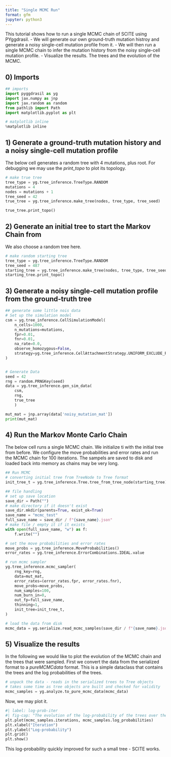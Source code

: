 ```yaml
---
title: "Single MCMC Run"
format: gfm
jupyter: python3
---
```


This tutorial shows how to run a single MCMC chain of SCITE using PYggdrasil. 
- We will generate our own ground-truth mutation histroy and generate a noisy single-cell mutation profile from it.
- We will then run a single MCMC chain to infer the mutation history from the noisy single-cell mutation profile.
- Visualize the results. The trees and the evolution of the MCMC.

## 0) Imports
```python
## imports
import pyggdrasil as yg
import jax.numpy as jnp
import jax.random as random
from pathlib import Path
import matplotlib.pyplot as plt

# matplotlib inline
%matplotlib inline 
```

## 1) Generate a ground-truth mutation history and a noisy single-cell mutation profile
The below cell generates a random tree with 4 mutations, plus root. For debugging we may use the _print_topo_ to plot its topology.
```python
# make true tree
tree_type = yg.tree_inference.TreeType.RANDOM
mutations = 4
nodes = mutations + 1
tree_seed = 42
true_tree = yg.tree_inference.make_tree(nodes, tree_type, tree_seed) 

true_tree.print_topo()
```

## 2) Generate an initial tree to start the Markov Chain from
We also choose a random tree here. 

```python
# make random starting tree
tree_type = yg.tree_inference.TreeType.RANDOM
tree_seed = 487
starting_tree = yg.tree_inference.make_tree(nodes, tree_type, tree_seed)
starting_tree.print_topo()
```

## 3) Generate a noisy single-cell mutation profile from the ground-truth tree

```python
## generate some little nois data
# Set up the simulation model
csm = yg.tree_inference.CellSimulationModel(
    n_cells=1000,
    n_mutations=mutations,
    fpr=0.01,
    fnr=0.01,
    na_rate=0.0,
    observe_homozygous=False,
    strategy=yg.tree_inference.CellAttachmentStrategy.UNIFORM_EXCLUDE_ROOT,
)


# Generate Data
seed = 42
rng = random.PRNGKey(seed)
data = yg.tree_inference.gen_sim_data(
    csm,
    rng,
    true_tree
    )

mut_mat = jnp.array(data['noisy_mutation_mat'])
print(mut_mat)
```

## 4) Run the Markov Monte Carlo Chain
The below cell runs a single MCMC chain. We initialize ti with the initial tree from before.
We configure the move probabilities and error rates and run the MCMC chain for 100 iterations.
The sampels are saved to disk and loaded back into memory as chains may be very long.

```python
## Run MCMC
# converting initial tree from TreeNode to Tree format
init_tree_t = yg.tree_inference.Tree.tree_from_tree_node(starting_tree)

## file handling
# set up save location
save_dir = Path("")
# make directory if it doesn't exist
save_dir.mkdir(parents=True, exist_ok=True)
save_name = "mcmc_test"
full_save_name = save_dir / f"{save_name}.json"
# make file / empty it if it exists
with open(full_save_name, "w") as f:
    f.write("")

# set the move probabilities and error rates
move_probs = yg.tree_inference.MoveProbabilities()
error_rates = yg.tree_inference.ErrorCombinations.IDEAL.value

# run mcmc sampler
yg.tree_inference.mcmc_sampler(
    rng_key=rng,
    data=mut_mat,
    error_rates=(error_rates.fpr, error_rates.fnr),
    move_probs=move_probs,
    num_samples=100,
    num_burn_in=0,
    out_fp=full_save_name,
    thinning=1,
    init_tree=init_tree_t,
)

# load the data from disk
mcmc_data = yg.serialize.read_mcmc_samples(save_dir / f"{save_name}.json")
```

## 5) Visualize the results
In the following we would like to plot the evolution of the MCMC chain and the trees that were sampled.
First we convert the data from the serialized format to a _pureMCMCdata_ format. This is a simple dataclass that contains the trees and the log probabilities of the trees.

```python
# unpack the data - reads in the serialized trees to Tree objects
# takes some time as tree objects are built and checked for validity
mcmc_samples = yg.analyze.to_pure_mcmc_data(mcmc_data)
```

Now, we may plot it.

```python
#| label: log-prob-iter
#| fig-cap: "The evolution of the log-probability of the trees over the MCMC iterations."
plt.plot(mcmc_samples.iterations, mcmc_samples.log_probabilities)
plt.xlabel("Iteration")
plt.ylabel("Log-probability")
plt.grid()
plt.show()
```

This log-probability quickly improved for such a small tree - SCITE works.

